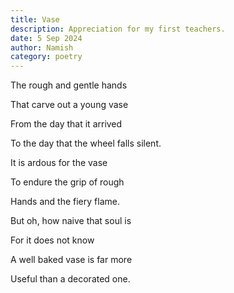 ```yaml
---
title: Vase 
description: Appreciation for my first teachers.
date: 5 Sep 2024
author: Namish 
category: poetry
---
```


The rough and gentle hands

That carve out a young vase

From the day that it arrived 

To the day that the wheel falls silent.

It is ardous for the vase 

To endure the grip of rough 

Hands and the fiery flame.

But oh, how naive that soul is

For it does not know

A well baked vase is far more 

Useful than a decorated one.

